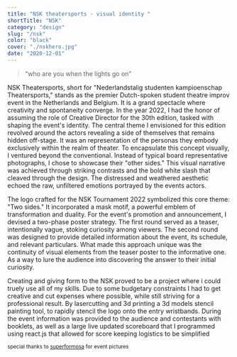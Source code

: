 ```yaml
---
title: "NSK theatersports - visual identity "
shortTitle: "NSK"
category: "design"
slug: "/nsk"
color: "black"
cover: "./nskhero.jpg"
date: "2020-12-01"
---
```


> “who are you when the lights go on”

NSK Theatersports, short for "Nederlandstalig studenten kampioenschap Theatersports," stands as the premier Dutch-spoken student theatre improv event in the Netherlands and Belgium. It is a grand spectacle where creativity and spontaneity converge. In the year 2022, I had the honor of assuming the role of Creative Director for the 30th edition, tasked with shaping the event's identity.
The central theme I envisioned for this edition revolved around the actors revealing a side of themselves that remains hidden off-stage. It was an representation of the personas they embody exclusively within the realm of theater.
To encapsulate this concept visually, I ventured beyond the conventional. Instead of typical board representative photographs, I chose to showcase their "other sides." This visual narrative was achieved through striking contrasts and the bold white slash that cleaved through the design. The distressed and weathered aesthetic echoed the raw, unfiltered emotions portrayed by the events actors.

The logo crafted for the NSK Tournament 2022 symbolized this core theme: "Two sides." It incorporated a mask motif, a powerful emblem of transformation and duality.
For the event's promotion and announcement, I devised a two-phase poster strategy. The first round served as a teaser, intentionally vague, stoking curiosity among viewers. The second round was designed to provide detailed information about the event, its schedule, and relevant particulars. What made this approach unique was the continuity of visual elements from the teaser poster to the informative one. As a way to lure the audience into discovering the answer to their initial curiosity.

Creating and giving form to the NSK proved to be a project where i could truely use all of my skills. Due to some budgetary constraints I had to get creative and cut expenses where possible, while still striving for a professional result. By lasercutting and 3d printing a 3d models stencil painting tool, to rapidly stencil the logo onto the entry wristbands.
During the event information was provided to the audience and contestants with booklets, as well as a large live updated scoreboard that I programmed using react.js that allowed for score keeping logistics to be simplified


<sub>special thanks to [superformosa](https://www.superformosa.nl/) for event pictures</sub>